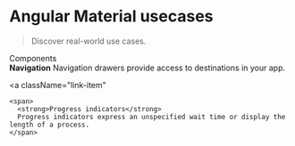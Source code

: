 
<Meta title="Usecases/Introduction" />

<style>
  {`
    .subheading {
      --mediumdark: '#999999';
      font-weight: 900;
      font-size: 13px;
      color: #999;
      letter-spacing: 6px;
      line-height: 24px;
      text-transform: uppercase;
      margin-bottom: 12px;
      margin-top: 40px;
    }

        .link-list {
          display: grid;
          grid-template-columns: 1fr;
          row-gap: 10px;
        }

        @media (min-width: 620px) {
          .link-list {
            row-gap: 20px;
            column-gap: 20px;
            grid-template-columns: 1fr 1fr;
          }
        }

        @media all and (-ms-high-contrast:none) {
        .link-list {
            display: -ms-grid;
            -ms-grid-columns: 1fr 1fr;
            -ms-grid-rows: 1fr 1fr;
          }
        }

        .link-item {
          display: block;
          padding: 20px 30px 20px 15px;
          border: 1px solid #00000010;
          border-radius: 5px;
          transition: background 150ms ease-out, border 150ms ease-out, transform 150ms ease-out;
          color: #333333;
          display: flex;
          align-items: flex-start;
        }

        .link-item:hover {
          border-color: #1EA7FD50;
          transform: translate3d(0, -3px, 0);
          box-shadow: rgba(0, 0, 0, 0.08) 0 3px 10px 0;
        }

        .link-item:active {
          border-color: #1EA7FD;
          transform: translate3d(0, 0, 0);
        }

        .link-item strong {
          font-weight: 700;
          display: block;
          margin-bottom: 2px;
        }

        .link-item img {
          height: 40px;
          width: 40px;
          margin-right: 15px;
          flex: none;
        }

        .link-item span {
          font-size: 14px;
          line-height: 20px;
        }
`}
</style>

#  Angular Material usecases

> Discover real-world use cases.

<div className="subheading">Components</div>

<div className="link-list">
  <a
    className="link-item"
  >
    <span>
      <strong>Navigation</strong>
      Navigation drawers provide access to destinations in your app.
    </span>
  </a>

  <a
    className="link-item"
  >
    <span>
      <strong>Progress indicators</strong>
      Progress indicators express an unspecified wait time or display the length of a process.
    </span>
  </a>
</div>
